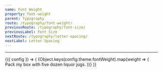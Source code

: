 ```yaml
---
name: Font Weight
property: font-weight
parent: Typography
route: /typography/font-weight/
previousRoute: /typography/font-size/
previousLabel: Font Size
nextRoute: /typography/letter-spacing/
nextLabel: Letter Spacing
---
```


<UtilityInfo pattern="font-{weight}" themeProperty="fontWeight" />

---

<ConfigConsumer>
  {({ config }) => (
    <Grid>
      {Object.keys(config.theme.fontWeight).map(weight => (
        <InfoBox key={`font-${weight}`} pattern={`font-${weight}`}>
          <Box className={`bg-white font-sans font-${weight}`}>
            Pack my box with five dozen liquor jugs.
          </Box>
        </InfoBox>
      ))}
    </Grid>
  )}
</ConfigConsumer>
